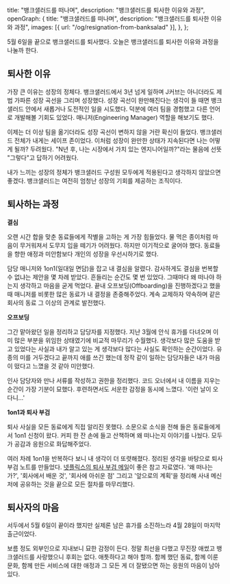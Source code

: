  title: "뱅크샐러드를 떠나며",
  description: "뱅크샐러드를 퇴사한 이유와 과정",
  openGraph: {
    title: "뱅크샐러드를 떠나며",
    description: "뱅크샐러드를 퇴사한 이유와 과정",
    images: [{ url: "/og/resignation-from-banksalad" }],
  },
};

5월 6일을 끝으로 뱅크샐러드를 퇴사했다. 오늘은 뱅크샐러드를 퇴사한 이유와 과정을 나눌까 한다.

## 퇴사한 이유

가장 큰 이유는 성장의 정체다. 뱅크샐러드에서 3년 넘게 일하며 J커브는 아니더라도 제법 가파른 성장 곡선을 그리며 성장했다. 성장 곡선이 완만해진다는 생각이 들 때면 뱅크샐러드 안에서 새롭거나 도전적인 일을 시도했다. 덕분에 여러 팀을 경험했고 다른 언어로 개발해볼 기회도 있었다. 매니저(Engineering Manager) 역할을 해보기도 했다.

이제는 더 이상 팀을 옮기더라도 성장 곡선이 변하지 않을 거란 확신이 들었다. 뱅크샐러드 전체가 내게는 세이프 존이었다. 이처럼 성장이 완만한 상태가 지속된다면 나는 어떻게 될까? 두려웠다. "N년 후, 나는 시장에서 가치 있는 엔지니어일까?"라는 물음에 선뜻 "그렇다"고 답하기 어려웠다.

내가 느끼는 성장의 정체가 뱅크샐러드 구성원 모두에게 적용된다고 생각하지 않았으면 좋겠다. 뱅크샐러드는 여전히 엄청난 성장의 기회를 제공하는 조직이다.

## 퇴사하는 과정

**결심**

오랜 시간 합을 맞춘 동료들에게 작별을 고하는 게 가장 힘들었다. 물 먹은 종이처럼 마음이 무거워져서 도무지 입을 떼기가 어려웠다. 하지만 이기적으로 굴어야 했다. 동료들을 향한 애정과 미안함보다 개인의 성장을 우선시하기로 했다.

담당 매니저와 1on1(일대일 면담)을 잡고 내 결심을 알렸다. 감사하게도 결심을 번복할 수 없냐는 제안을 몇 차례 받았다. 흔들리는 순간도 몇 번 있었다. 그때마다 왜 떠나야 하는지 생각하고 마음을 굳게 먹었다. 끝내 오프보딩(Offboarding)을 진행하겠다고 했을 때 매니저를 비롯한 많은 동료가 내 결정을 존중해주었다. 계속 교제하자 약속하며 같은 회사의 동료 그 이상의 관계로 발전했다.

**오프보딩**

그간 맡아왔던 일을 정리하고 담당자를 지정했다. 지난 3월에 안식 휴가를 다녀오며 이미 많은 부분을 위임한 상태였기에 비교적 마무리가 수월했다. 생각보다 많은 도움을 받고 있었다는 사실과 내가 알고 있는 게 생각보다 많다는 사실도 확인하는 순간이었다. 유종의 미를 거두겠다고 끝까지 애를 쓰긴 했는데 정작 같이 일하는 담당자들은 내가 마음이 떴다고 느꼈을 것 같아 미안했다.

인사 담당자와 만나 서류를 작성하고 권한을 정리했다. 코드 오너에서 내 이름을 지우는 순간이 가장 기분이 묘했다. 후련하면서도 서운한 감정을 동시에 느꼈다. '이런 날이 오다니...'

**1on1과 퇴사 부검**

퇴사 사실을 모든 동료에게 직접 알리진 못했다. 소문으로 소식을 전해 들은 동료들에게서 1on1 신청이 왔다. 커피 한 잔 손에 들고 산책하며 왜 떠나는지 이야기를 나눴다. 모두가 공감과 응원으로 화답해주었다.

여러 차례 1on1을 반복하다 보니 내 생각이 더 또렷해졌다. 정리된 생각을 바탕으로 퇴사 부검 노트를 만들었다. [넷플릭스의 퇴사 부검 메일](http://www.casenews.co.kr/news/articleView.html?idxno=4617)이 좋은 참고 자료였다. '왜 떠나는가?', '회사에서 배운 것', '회사에 아쉬운 점' 그리고 '앞으로의 계획'을 정리해 사내 메신저에 공유하는 것을 끝으로 모든 절차를 마무리했다.

## 퇴사자의 마음

서두에서 5월 6일이 끝이라 했지만 실제론 남은 휴가를 소진하느라 4월 28일이 마지막 출근이었다.

보름 정도 외부인으로 지내보니 묘한 감정이 든다. 정말 최선을 다했고 무진장 애썼고 뱅크샐러드를 사랑했으니 후회는 없다. 애틋하다고 해야 할까. 함께 했던 동료, 함께 이룬 문화, 함께 만든 서비스에 대한 애정과 그 모든 게 더 잘됐으면 하는 응원의 마음이 남아 있다.
